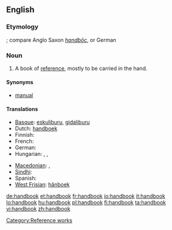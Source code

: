 ==English==

===Etymology===
{{compound|hand|book|lang=en}}; compare Anglo Saxon ''[[handboc|handbōc]]'', or German {{term|Handbuch|lang=de}}

===Noun===
{{wikipedia}}
{{en-noun}}

# A book of [[reference]], mostly to be carried in the hand.

====Synonyms====
* [[manual]]

====Translations====
{{trans-top|a book of reference, mostly to be carried in the hand}}
* [[Basque]]: [[eskuliburu]], [[gidaliburu]]
* Dutch: [[handboek]] {{n}}
* Finnish: {{t+|fi|käsikirja}}
* French: {{t+|fr|manuel|m}}
* German: {{t+|de|Handbuch|n}}
* Hungarian: {{t+|hu|kézikönyv}}, {{t|hu|segédkönyv}}, {{t|hu|tankönyv}}
{{trans-mid}}
* [[Macedonian]]: {{t|mk|прирачник|m|tr=príračnik|sc=Cyrl|xs=Macedonian}},  {{t|mk|упатство|n|tr=úpatstvo|sc=Cyrl|xs=Macedonian}}
* [[Sindhi]]: {{sd-Arab|دَستِينامو}} {{m}}
* Spanish: {{t+|es|manual|m}}
* [[West Frisian]]: [[hânboek]] {{n}}
{{trans-bottom}}

[[Category:Reference works]]

[[de:handbook]]
[[et:handbook]]
[[fr:handbook]]
[[io:handbook]]
[[it:handbook]]
[[lo:handbook]]
[[hu:handbook]]
[[pl:handbook]]
[[fi:handbook]]
[[ta:handbook]]
[[vi:handbook]]
[[zh:handbook]]